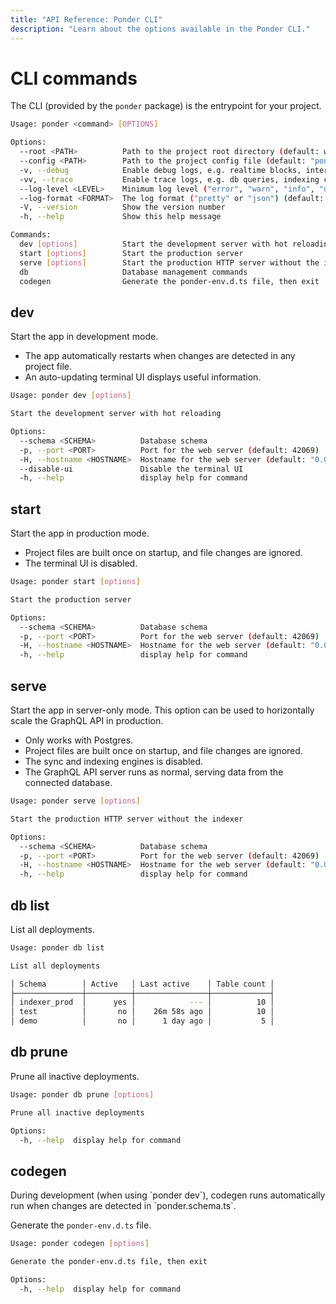 ```yaml
---
title: "API Reference: Ponder CLI"
description: "Learn about the options available in the Ponder CLI."
---
```



# CLI commands

The CLI (provided by the `ponder` package) is the entrypoint for your project.

```bash
Usage: ponder <command> [OPTIONS]

Options:
  --root <PATH>          Path to the project root directory (default: working directory)
  --config <PATH>        Path to the project config file (default: "ponder.config.ts")
  -v, --debug            Enable debug logs, e.g. realtime blocks, internal events
  -vv, --trace           Enable trace logs, e.g. db queries, indexing checkpoints
  --log-level <LEVEL>    Minimum log level ("error", "warn", "info", "debug", or "trace", default: "info")
  --log-format <FORMAT>  The log format ("pretty" or "json") (default: "pretty")
  -V, --version          Show the version number
  -h, --help             Show this help message

Commands:
  dev [options]          Start the development server with hot reloading
  start [options]        Start the production server
  serve [options]        Start the production HTTP server without the indexer
  db                     Database management commands
  codegen                Generate the ponder-env.d.ts file, then exit
```

## dev

Start the app in development mode.

- The app automatically restarts when changes are detected in any project file.
- An auto-updating terminal UI displays useful information.

```bash
Usage: ponder dev [options]

Start the development server with hot reloading

Options:
  --schema <SCHEMA>          Database schema
  -p, --port <PORT>          Port for the web server (default: 42069)
  -H, --hostname <HOSTNAME>  Hostname for the web server (default: "0.0.0.0" or "::")
  --disable-ui               Disable the terminal UI
  -h, --help                 display help for command
```

## start

Start the app in production mode.

- Project files are built once on startup, and file changes are ignored.
- The terminal UI is disabled.

```bash
Usage: ponder start [options]

Start the production server

Options:
  --schema <SCHEMA>          Database schema
  -p, --port <PORT>          Port for the web server (default: 42069)
  -H, --hostname <HOSTNAME>  Hostname for the web server (default: "0.0.0.0" or "::")
  -h, --help                 display help for command
```

## serve

Start the app in server-only mode. This option can be used to horizontally scale the GraphQL API in production.

- Only works with Postgres.
- Project files are built once on startup, and file changes are ignored.
- The sync and indexing engines is disabled.
- The GraphQL API server runs as normal, serving data from the connected database.

```bash
Usage: ponder serve [options]

Start the production HTTP server without the indexer

Options:
  --schema <SCHEMA>          Database schema
  -p, --port <PORT>          Port for the web server (default: 42069)
  -H, --hostname <HOSTNAME>  Hostname for the web server (default: "0.0.0.0" or "::")
  -h, --help                 display help for command
```

## db list

List all deployments.

```bash
Usage: ponder db list

List all deployments

│ Schema        │ Active   │ Last active    │ Table count │
├───────────────┼──────────┼────────────────┼─────────────┤
│ indexer_prod  │      yes │            --- │          10 │
│ test          │       no │    26m 58s ago │          10 │
│ demo          │       no │      1 day ago │           5 │
```

## db prune

Prune all inactive deployments.

```bash
Usage: ponder db prune [options]

Prune all inactive deployments

Options:
  -h, --help  display help for command
```

## codegen

<Callout type="info">
  During development (when using `ponder dev`), codegen runs automatically run
  when changes are detected in `ponder.schema.ts`.
</Callout>

Generate the `ponder-env.d.ts` file.

```bash
Usage: ponder codegen [options]

Generate the ponder-env.d.ts file, then exit

Options:
  -h, --help  display help for command
```

